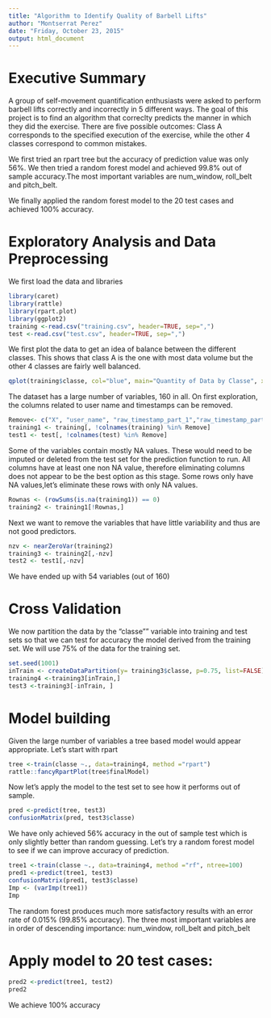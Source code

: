 ```yaml
---
title: "Algorithm to Identify Quality of Barbell Lifts"
author: "Montserrat Perez"
date: "Friday, October 23, 2015"
output: html_document
---
```


# Executive Summary


A group of self-movement quantification enthusiasts were asked to perform barbell lifts 
correctly and incorrectly in 5 different ways. The goal of this project is to find an algorithm that correclty predicts the manner in which they did the exercise. There are five possible outcomes: Class A corresponds to the specified execution of the exercise, while the other 4 classes correspond to common mistakes.

We first tried an rpart tree but the accuracy of prediction value was only 56%. We then tried a random forest model and achieved 99.8% out of sample accuracy.The most important variables are num_window, roll_belt and pitch_belt.

We finally applied the random forest model to the 20 test cases and achieved 100% accuracy.


# Exploratory Analysis and Data Preprocessing

We first load the data and libraries

```r
library(caret)
library(rattle)
library(rpart.plot)
library(ggplot2)
training <-read.csv("training.csv", header=TRUE, sep=",")
test <-read.csv("test.csv", header=TRUE, sep=",")
```

We first plot the data to get an idea of balance between the different classes. This shows that class A is the one with most data volume but the other 4 classes are fairly well balanced.


```r
qplot(training$classe, col="blue", main="Quantity of Data by Classe", xlab="Classes", ylab="Data Quantity")
```

The dataset has a large number of variables, 160 in all. On first exploration, the columns related to user name and timestamps can be removed.

```r
Remove<- c("X", "user_name", "raw_timestamp_part_1","raw_timestamp_part_2","cvtd_timestamp")
training1 <- training[, !colnames(training) %in% Remove]
test1 <- test[, !colnames(test) %in% Remove]
```

Some of the variables contain mostly NA values. These would need to be imputed or deleted from the test set for the prediction function to run. All columns have at least one non NA value, therefore eliminating columns does not appear to be the best option as this stage. Some rows  only have NA values,let's eliminate these rows with only NA values.

```r
Rownas <- (rowSums(is.na(training1)) == 0)
training2 <- training1[!Rownas,]

```

Next we want to remove the variables that have little variability and thus are not good predictors.

```r
nzv <- nearZeroVar(training2)
training3 <- training2[,-nzv]
test2 <- test1[,-nzv]

```

We have ended up with 54 variables (out of 160)

# Cross Validation

We now partition the data by the "classe"" variable into training and test sets so that we can test for accuracy the model derived from the training set. We will use 75% of the data for the training set.

```r
set.seed(1001)
inTrain <- createDataPartition(y= training3$classe, p=0.75, list=FALSE)
training4 <-training3[inTrain,]
test3 <-training3[-inTrain, ]

```

# Model building

Given the large number of variables a tree based model would appear appropriate. Let's start with rpart

```r
tree <-train(classe ~., data=training4, method ="rpart")
rattle::fancyRpartPlot(tree$finalModel)
```

Now let's apply the model to the test set to see how it performs out of sample.

```r
pred <-predict(tree, test3)
confusionMatrix(pred, test3$classe)
```

We have only achieved 56% accuracy in the out of sample test which is only slightly better than random guessing. Let's try a random forest model to see if we can improve accuracy of prediction.

```r
tree1 <-train(classe ~., data=training4, method ="rf", ntree=100)
pred1 <-predict(tree1, test3)
confusionMatrix(pred1, test3$classe)
Imp <- (varImp(tree1))
Imp
```

The random forest produces much more satisfactory results with an error rate of 0.015% (99.85% accuracy). The three most important variables are in order of descending importance: num_window, roll_belt and pitch_belt

# Apply model to 20 test cases:

```r
pred2 <-predict(tree1, test2)
pred2
```
We achieve 100% accuracy 